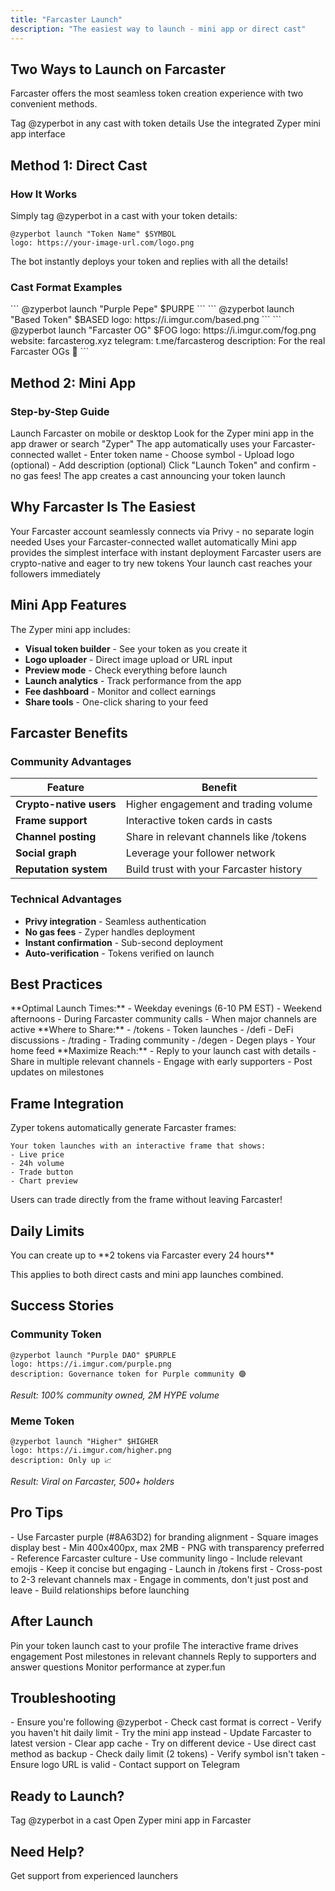 ```yaml
---
title: "Farcaster Launch"
description: "The easiest way to launch - mini app or direct cast"
---
```


## Two Ways to Launch on Farcaster

Farcaster offers the most seamless token creation experience with two convenient methods.

<CardGroup cols={2}>
  <Card title="Direct Cast" icon="at" color="#8A63D2">
    Tag @zyperbot in any cast with token details
  </Card>
  <Card title="Mini App" icon="window" color="#8A63D2">
    Use the integrated Zyper mini app interface
  </Card>
</CardGroup>

## Method 1: Direct Cast

### How It Works

Simply tag @zyperbot in a cast with your token details:

```
@zyperbot launch "Token Name" $SYMBOL
logo: https://your-image-url.com/logo.png
```

The bot instantly deploys your token and replies with all the details!

### Cast Format Examples

<Tabs>
  <Tab title="Simple">
    ```
    @zyperbot launch "Purple Pepe" $PURPE
    ```
  </Tab>
  
  <Tab title="With Logo">
    ```
    @zyperbot launch "Based Token" $BASED
    logo: https://i.imgur.com/based.png
    ```
  </Tab>
  
  <Tab title="Full Details">
    ```
    @zyperbot launch "Farcaster OG" $FOG
    logo: https://i.imgur.com/fog.png
    website: farcasterog.xyz
    telegram: t.me/farcasterog
    description: For the real Farcaster OGs 🎩
    ```
  </Tab>
</Tabs>

## Method 2: Mini App

### Step-by-Step Guide

<Steps>
  <Step title="Open Farcaster">
    Launch Farcaster on mobile or desktop
  </Step>
  
  <Step title="Find Zyper Mini App">
    Look for the Zyper mini app in the app drawer or search "Zyper"
  </Step>
  
  <Step title="Connect Wallet">
    The app automatically uses your Farcaster-connected wallet
  </Step>
  
  <Step title="Fill Token Details">
    - Enter token name
    - Choose symbol
    - Upload logo (optional)
    - Add description (optional)
  </Step>
  
  <Step title="Launch">
    Click "Launch Token" and confirm - no gas fees!
  </Step>
  
  <Step title="Auto-Share">
    The app creates a cast announcing your token launch
  </Step>
</Steps>

## Why Farcaster Is The Easiest

<AccordionGroup>
  <Accordion title="🔐 Integrated Authentication">
    Your Farcaster account seamlessly connects via Privy - no separate login needed
  </Accordion>
  
  <Accordion title="👛 Built-in Wallet">
    Uses your Farcaster-connected wallet automatically
  </Accordion>
  
  <Accordion title="🚀 One-Click Launch">
    Mini app provides the simplest interface with instant deployment
  </Accordion>
  
  <Accordion title="🎯 Native Audience">
    Farcaster users are crypto-native and eager to try new tokens
  </Accordion>
  
  <Accordion title="📢 Instant Distribution">
    Your launch cast reaches your followers immediately
  </Accordion>
</AccordionGroup>

## Mini App Features

The Zyper mini app includes:

- **Visual token builder** - See your token as you create it
- **Logo uploader** - Direct image upload or URL input
- **Preview mode** - Check everything before launch
- **Launch analytics** - Track performance from the app
- **Fee dashboard** - Monitor and collect earnings
- **Share tools** - One-click sharing to your feed

## Farcaster Benefits

### Community Advantages

| Feature | Benefit |
|---------|---------|
| **Crypto-native users** | Higher engagement and trading volume |
| **Frame support** | Interactive token cards in casts |
| **Channel posting** | Share in relevant channels like /tokens |
| **Social graph** | Leverage your follower network |
| **Reputation system** | Build trust with your Farcaster history |

### Technical Advantages

- **Privy integration** - Seamless authentication
- **No gas fees** - Zyper handles deployment
- **Instant confirmation** - Sub-second deployment
- **Auto-verification** - Tokens verified on launch

## Best Practices

<Tabs>
  <Tab title="Timing">
    **Optimal Launch Times:**
    - Weekday evenings (6-10 PM EST)
    - Weekend afternoons
    - During Farcaster community calls
    - When major channels are active
  </Tab>
  
  <Tab title="Channels">
    **Where to Share:**
    - /tokens - Token launches
    - /defi - DeFi discussions
    - /trading - Trading community
    - /degen - Degen plays
    - Your home feed
  </Tab>
  
  <Tab title="Engagement">
    **Maximize Reach:**
    - Reply to your launch cast with details
    - Share in multiple relevant channels
    - Engage with early supporters
    - Post updates on milestones
  </Tab>
</Tabs>

## Frame Integration

Zyper tokens automatically generate Farcaster frames:

```
Your token launches with an interactive frame that shows:
- Live price
- 24h volume
- Trade button
- Chart preview
```

Users can trade directly from the frame without leaving Farcaster!

## Daily Limits

<Warning>
  You can create up to **2 tokens via Farcaster every 24 hours**
</Warning>

This applies to both direct casts and mini app launches combined.

## Success Stories

### Community Token
```
@zyperbot launch "Purple DAO" $PURPLE
logo: https://i.imgur.com/purple.png
description: Governance token for Purple community 🟣
```
*Result: 100% community owned, 2M HYPE volume*

### Meme Token
```
@zyperbot launch "Higher" $HIGHER
logo: https://i.imgur.com/higher.png
description: Only up 📈
```
*Result: Viral on Farcaster, 500+ holders*

## Pro Tips

<AccordionGroup>
  <Accordion title="🎨 Logo Tips">
    - Use Farcaster purple (#8A63D2) for branding alignment
    - Square images display best
    - Min 400x400px, max 2MB
    - PNG with transparency preferred
  </Accordion>
  
  <Accordion title="📝 Description Writing">
    - Reference Farcaster culture
    - Use community lingo
    - Include relevant emojis
    - Keep it concise but engaging
  </Accordion>
  
  <Accordion title="🎯 Channel Strategy">
    - Launch in /tokens first
    - Cross-post to 2-3 relevant channels max
    - Engage in comments, don't just post and leave
    - Build relationships before launching
  </Accordion>
</AccordionGroup>

## After Launch

<Steps>
  <Step title="Pin Launch Cast">
    Pin your token launch cast to your profile
  </Step>
  
  <Step title="Share Frame">
    The interactive frame drives engagement
  </Step>
  
  <Step title="Update Channels">
    Post milestones in relevant channels
  </Step>
  
  <Step title="Engage Holders">
    Reply to supporters and answer questions
  </Step>
  
  <Step title="Track on Dashboard">
    Monitor performance at zyper.fun
  </Step>
</Steps>

## Troubleshooting

<AccordionGroup>
  <Accordion title="Bot not responding">
    - Ensure you're following @zyperbot
    - Check cast format is correct
    - Verify you haven't hit daily limit
    - Try the mini app instead
  </Accordion>
  
  <Accordion title="Mini app not loading">
    - Update Farcaster to latest version
    - Clear app cache
    - Try on different device
    - Use direct cast method as backup
  </Accordion>
  
  <Accordion title="Transaction failed">
    - Check daily limit (2 tokens)
    - Verify symbol isn't taken
    - Ensure logo URL is valid
    - Contact support on Telegram
  </Accordion>
</AccordionGroup>

## Ready to Launch?

<CardGroup cols={2}>
  <Card title="Cast Now" icon="at" href="https://warpcast.com/zyperbot">
    Tag @zyperbot in a cast
  </Card>
  <Card title="Use Mini App" icon="window" href="https://warpcast.com">
    Open Zyper mini app in Farcaster
  </Card>
</CardGroup>

## Need Help?

<Card title="Join Community" icon="telegram" href="https://t.me/zyperhub">
  Get support from experienced launchers
</Card>